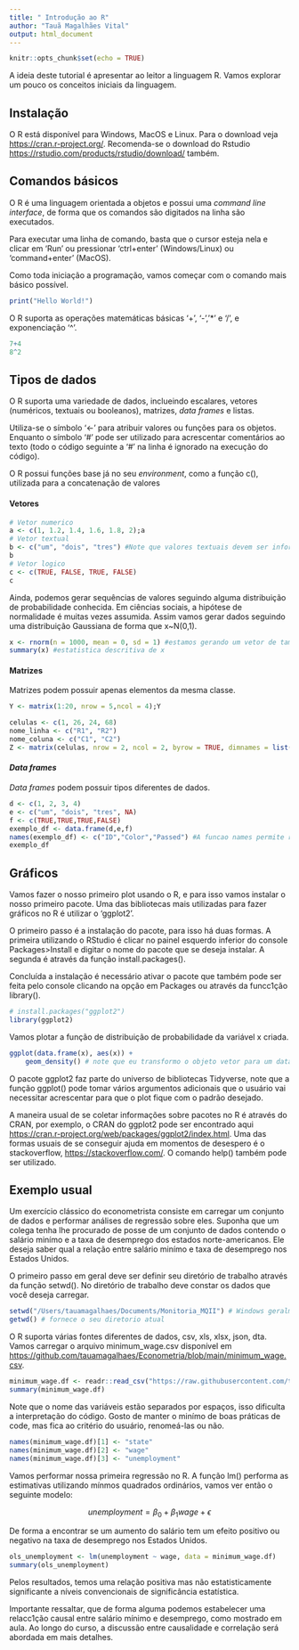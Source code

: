 ```yaml
---
title: " Introdução ao R"
author: "Tauã Magalhães Vital"
output: html_document
---
```


```r
knitr::opts_chunk$set(echo = TRUE)
```

A ideia deste tutorial é apresentar ao leitor a linguagem R. Vamos explorar um pouco os conceitos iniciais da linguagem.

## Instalação

O R está disponível para Windows, MacOS e Linux. Para o download veja <https://cran.r-project.org/>. Recomenda-se o download do Rstudio <https://rstudio.com/products/rstudio/download/> também.

## Comandos básicos

O R é uma linguagem orientada a objetos e possui uma *command line interface*, de forma que os comandos são digitados na linha são executados.

Para executar uma linha de comando, basta que o cursor esteja nela e clicar em 'Run' ou pressionar 'ctrl+enter' (Windows/Linux) ou 'command+enter' (MacOS).

Como toda iniciação a programação, vamos começar com o comando mais básico possível.

```r
print("Hello World!")
```
O R suporta as operações matemáticas básicas '+', '-','*' e '/', e exponenciação '^'. 
```r
7+4
8^2
```

## Tipos de dados

O R suporta uma variedade de dados, inclueindo escalares, vetores (numéricos, textuais ou booleanos), matrizes, *data frames* e listas.

Utiliza-se o símbolo '<-' para atribuir valores ou funções para os objetos. Enquanto o símbolo '#' pode ser utilizado para acrescentar comentários ao texto (todo o código seguinte a '#' na linha é ignorado na execução do código).

O R possui funções base já no seu *environment*, como a função c(), utilizada para a concatenação de valores

#### Vetores
```r
# Vetor numerico
a <- c(1, 1.2, 1.4, 1.6, 1.8, 2);a
# Vetor textual
b <- c("um", "dois", "tres") #Note que valores textuais devem ser informados entre " "
b
# Vetor logico
c <- c(TRUE, FALSE, TRUE, FALSE)
c
```

Ainda, podemos gerar sequências de valores seguindo alguma distribuição de probabilidade conhecida. Em ciências sociais, a hipótese de normalidade é muitas vezes assumida. Assim vamos gerar dados seguindo uma distribuição Gaussiana de forma que x~N(0,1).

```r
x <- rnorm(n = 1000, mean = 0, sd = 1) #estamos gerando um vetor de tamanho 1x1000 seguindo uma normal padronizada
summary(x) #estatistica descritiva de x
```

#### Matrizes
Matrizes podem possuir apenas elementos da mesma classe. 
```r
Y <- matrix(1:20, nrow = 5,ncol = 4);Y 
```

```r
celulas <- c(1, 26, 24, 68)
nome_linha <- c("R1", "R2")
nome_coluna <- c("C1", "C2")
Z <- matrix(celulas, nrow = 2, ncol = 2, byrow = TRUE, dimnames = list(nome_linha, nome_coluna));Z
```

#### *Data frames*
*Data frames* podem possuir tipos diferentes de dados.

```r
d <- c(1, 2, 3, 4)
e <- c("um", "dois", "tres", NA)
f <- c(TRUE,TRUE,TRUE,FALSE)
exemplo_df <- data.frame(d,e,f)
names(exemplo_df) <- c("ID","Color","Passed") #A funcao names permite redefinir ou atribuir nomes as colunas
exemplo_df
```

## Gráficos
Vamos fazer o nosso primeiro plot usando o R, e para isso vamos instalar o nosso primeiro pacote. Uma das bibliotecas mais utilizadas para fazer gráficos no R é utilizar o 'ggplot2'.

O primeiro passo é a instalação do pacote, para isso há duas formas. A primeira utilizando o RStudio é clicar no painel esquerdo inferior do console Packages>Install e digitar o nome do pacote que se deseja instalar. A segunda é através da função install.packages().

Concluída a instalação é necessário ativar o pacote que também pode ser feita pelo console clicando na opção em Packages ou através da funcc1ção library().

```r
# install.packages("ggplot2")
library(ggplot2)
```

Vamos plotar a função de distribuição de probabilidade da variável x criada.

```r
ggplot(data.frame(x), aes(x)) + 
    geom_density() # note que eu transformo o objeto vetor para um data frame
```

O pacote ggplot2 faz parte do universo de bibliotecas Tidyverse, note que a função ggplot() pode tomar vários argumentos adicionais que o usuário vai necessitar acrescentar para que o plot fique com o padrão desejado. 

A maneira usual de se coletar informações sobre pacotes no R é através do CRAN, por exemplo, o CRAN do ggplot2 pode ser encontrado aqui <https://cran.r-project.org/web/packages/ggplot2/index.html>. Uma das formas usuais de se conseguir ajuda em momentos de desespero é o stackoverflow, <https://stackoverflow.com/>. O comando help() também pode ser utilizado.

## Exemplo usual

Um exercício clássico do econometrista consiste em carregar um conjunto de dados e performar análises de regressão sobre eles. Suponha que um colega tenha lhe procurado de posse de um conjunto de dados contendo o salário minímo e a taxa de desemprego dos estados norte-americanos. Ele deseja saber qual a relação entre salário minímo e taxa de desemprego nos Estados Unidos.

O primeiro passo em geral deve ser definir seu diretório de trabalho através da função setwd(). No diretório de trabalho deve constar os dados que você deseja carregar.

```r
setwd("/Users/tauamagalhaes/Documents/Monitoria_MQII") # Windows geralmente necessita que se duplique as \
getwd() # fornece o seu diretorio atual
```

O R suporta várias fontes diferentes de dados, csv, xls, xlsx, json, dta. Vamos carregar o arquivo minimum_wage.csv disponível em <https://github.com/tauamagalhaes/Econometria/blob/main/minimum_wage.csv>.

```r
minimum_wage.df <- readr::read_csv("https://raw.githubusercontent.com/tauamagalhaes/Econometria/main/minimum_wage.csv")
summary(minimum_wage.df)
```

Note que o nome das variáveis estão separados por espaços, isso dificulta a interpretação do código. Gosto de manter o minímo de boas práticas de code, mas fica ao critério do usuário, renomeá-las ou não.

```r
names(minimum_wage.df)[1] <- "state"
names(minimum_wage.df)[2] <- "wage"
names(minimum_wage.df)[3] <- "unemployment"
```
Vamos performar nossa primeira regressão no R. A função lm() performa as estimativas utilizando mínmos quadrados ordinários, vamos ver então o seguinte modelo:

$$
unemployment = \beta_0 + \beta_1 wage + \epsilon
$$

De forma a encontrar se um aumento do salário tem um efeito positivo ou negativo na taxa de desemprego nos Estados Unidos.

```r
ols_unemployment <- lm(unemployment ~ wage, data = minimum_wage.df)
summary(ols_unemployment)
```

Pelos resultados, temos uma relação positiva mas não estatisticamente significante a níveis convencionais de significância estatística. 

Importante ressaltar, que de forma alguma podemos estabelecer uma relacc1ção causal entre salário mínimo e desemprego, como mostrado em aula. Ao longo do curso, a discussão entre causalidade e correlação será abordada em mais detalhes.